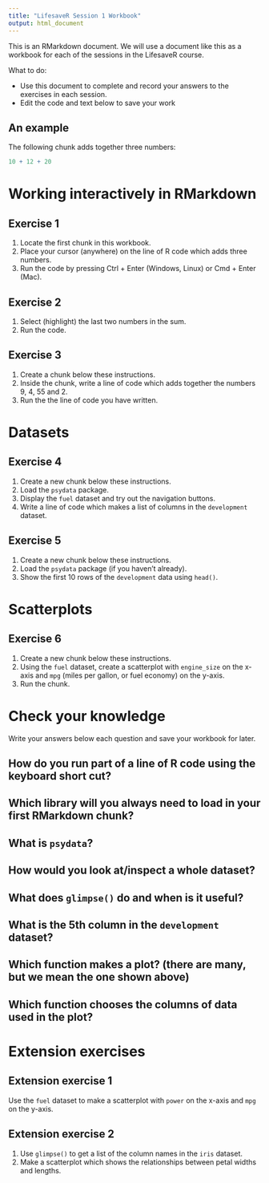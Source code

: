 ```yaml
---
title: "LifesaveR Session 1 Workbook"
output: html_document
---
```


This is an RMarkdown document. We will use a document like this as a workbook for
each of the sessions in the LifesaveR course.

What to do:

- Use this document to complete and record your answers to the exercises in each session.
- Edit the code and text below to save your work

## An example

The following chunk adds together three numbers:

```r
10 + 12 + 20
```

# Working interactively in RMarkdown {#interactive}

## Exercise 1

1. Locate the first chunk in this workbook.
2. Place your cursor (anywhere) on the line of R code which adds three numbers.
3. Run the code by pressing Ctrl + Enter (Windows, Linux) or Cmd + Enter (Mac).

## Exercise 2

1. Select (highlight) the last two numbers in the sum.
2. Run the code.

## Exercise 3

1. Create a chunk below these instructions.
2. Inside the chunk, write a line of code which adds together the numbers 9, 4, 55 and 2.
3. Run the the line of code you have written.

# Datasets

## Exercise 4

1. Create a new chunk below these instructions.
2. Load the `psydata` package.
3. Display the `fuel` dataset and try out the navigation buttons.
4. Write a line of code which makes a list of columns in the `development` dataset.

## Exercise 5

1. Create a new chunk below these instructions.
2. Load the `psydata` package (if you haven't already).
3. Show the first 10 rows of the `development` data using `head()`.

# Scatterplots

## Exercise 6

1. Create a new chunk below these instructions.
2. Using the `fuel` dataset, create a scatterplot with `engine_size` on the x-axis and `mpg` (miles per gallon, or fuel economy) on the y-axis.
3. Run the chunk.

# Check your knowledge

Write your answers below each question and save your workbook for later.


## How do you run part of a line of R code using the keyboard short cut?

## Which library will you always need to load in your first RMarkdown chunk?

## What is `psydata`?

## How would you look at/inspect a whole dataset?

## What does `glimpse()` do and when is it useful?

## What is the 5th column in the `development` dataset?

## Which function makes a plot? (there are many, but we mean the one shown above)

## Which function chooses the columns of data used in the plot?

# Extension exercises

## Extension exercise 1

Use the `fuel` dataset to make a scatterplot with `power` on the x-axis and `mpg` on the y-axis.

## Extension exercise 2

1. Use `glimpse()` to get a list of the column names in the `iris` dataset.
2. Make a scatterplot which shows the relationships between petal widths and lengths.
